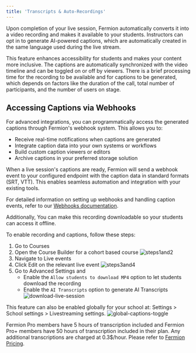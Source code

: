 ```yaml
---
title: 'Transcripts & Auto-Recordings'
---
```


Upon completion of your live session, Fermion automatically converts it into a video recording and makes it available to your students. Instructors can opt in to generate AI-powered captions, which are automatically created in the same language used during the live stream.

This feature enhances accessibility for students and makes your content more inclusive. The captions are automatically synchronized with the video timeline and can be toggled on or off by viewers. There is a brief processing time for the recording to be available and for captions to be generated, which depends on factors like the duration of the call, total number of participants, and the number of users on stage.

## Accessing Captions via Webhooks

For advanced integrations, you can programmatically access the generated captions through Fermion's webhook system. This allows you to:

- Receive real-time notifications when captions are generated
- Integrate caption data into your own systems or workflows
- Build custom caption viewers or editors
- Archive captions in your preferred storage solution

When a live session's captions are ready, Fermion will send a webhook event to your configured endpoint with the caption data in standard formats (SRT, VTT). This enables seamless automation and integration with your existing tools.

For detailed information on setting up webhooks and handling caption events, refer to our [Webhooks documentation](/webhooks/event-payloads).

Additionally, You can make this recording downloadable so your students can access it offline.

To enable recording and captions, follow these steps:
1. Go to Courses
2. Open the Course Builder for a cohort based course
![steps1and2](https://67d6ad5ef66ee0901532fd2f.storage.fermion.app/public-uncached/object-store-public-files/uploads/02-10-2025/Arc_nY8HS0bvMJ.ocwenm.jpg)
3. Navigate to Live events
4. Click Edit on the relevant live event
![steps3and4](https://67d6ad5ef66ee0901532fd2f.storage.fermion.app/public-uncached/object-store-public-files/uploads/02-10-2025/Arc_KN3tY6F4zB.lwpmkv.png)
5. Go to Advanced Settings and
    - Enable the `Allow students to download MP4` option to let students download the recording
    - Enable the `AI Transcripts` option to generate AI Transcripts
![download-live-session](https://67d6ad5ef66ee0901532fd2f.storage.fermion.app/public-uncached/object-store-public-files/uploads/02-10-2025/Arc_ehjP6aeIbp.cwridc.png)

This feature can also be enabled globally for your school at: Settings > School settings > Livestreaming settings.
![global-captions-toggle](https://67d6ad5ef66ee0901532fd2f.storage.fermion.app/public-uncached/object-store-public-files/uploads/01-10-2025/Arc_fRUHVxarHo.tfyieg.png)

Fermion Pro members have 5 hours of transcription included and Fermion Pro+ members have 50 hours of transcription included in their plan. Any additional transcriptions are charged at 0.3$/hour.
  Please refer to [Fermion Pricing](https://fermion.app/pricing).